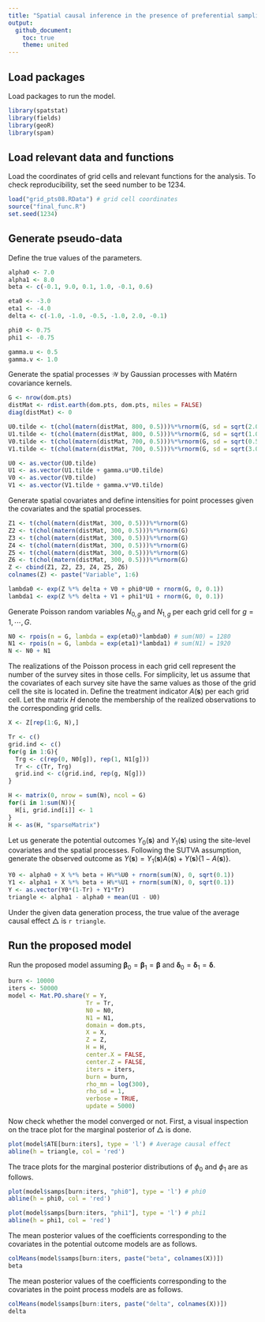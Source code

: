 ```yaml
---
title: "Spatial causal inference in the presence of preferential sampling - Analysis on a pseudo-data set for reproducibility"
output: 
  github_document:
    toc: true
    theme: united
---
```


## Load packages

Load packages to run the model.

```r
library(spatstat)
library(fields)
library(geoR)
library(spam)
```


## Load relevant data and functions

Load the coordinates of grid cells and relevant functions for the analysis. To check reproducibility, set the seed number to be $1234$.

```r
load("grid_pts08.RData") # grid cell coordinates
source("final_func.R")
set.seed(1234)
```

## Generate pseudo-data

Define the true values of the parameters.

```r
alpha0 <- 7.0
alpha1 <- 8.0
beta <- c(-0.1, 9.0, 0.1, 1.0, -0.1, 0.6)

eta0 <- -3.0
eta1 <- -4.0
delta <- c(-1.0, -1.0, -0.5, -1.0, 2.0, -0.1)

phi0 <- 0.75
phi1 <- -0.75

gamma.u <- 0.5
gamma.v <- 1.0
```

Generate the spatial processes $\mathcal{W}$ by Gaussian processes with Matérn covariance kernels.

```r
G <- nrow(dom.pts)
distMat <- rdist.earth(dom.pts, dom.pts, miles = FALSE)
diag(distMat) <- 0

U0.tilde <- t(chol(matern(distMat, 800, 0.5)))%*%rnorm(G, sd = sqrt(2.0))
U1.tilde <- t(chol(matern(distMat, 800, 0.5)))%*%rnorm(G, sd = sqrt(1.0))
V0.tilde <- t(chol(matern(distMat, 700, 0.5)))%*%rnorm(G, sd = sqrt(0.5))
V1.tilde <- t(chol(matern(distMat, 700, 0.5)))%*%rnorm(G, sd = sqrt(3.0))

U0 <- as.vector(U0.tilde)
U1 <- as.vector(U1.tilde + gamma.u*U0.tilde)
V0 <- as.vector(V0.tilde)
V1 <- as.vector(V1.tilde + gamma.v*V0.tilde)
```

Generate spatial covariates and define intensities for point processes given the covariates and the spatial processes.

```r
Z1 <- t(chol(matern(distMat, 300, 0.5)))%*%rnorm(G)
Z2 <- t(chol(matern(distMat, 300, 0.5)))%*%rnorm(G)
Z3 <- t(chol(matern(distMat, 300, 0.5)))%*%rnorm(G)
Z4 <- t(chol(matern(distMat, 300, 0.5)))%*%rnorm(G)
Z5 <- t(chol(matern(distMat, 300, 0.5)))%*%rnorm(G)
Z6 <- t(chol(matern(distMat, 300, 0.5)))%*%rnorm(G)
Z <- cbind(Z1, Z2, Z3, Z4, Z5, Z6)
colnames(Z) <- paste("Variable", 1:6)

lambda0 <- exp(Z %*% delta + V0 + phi0*U0 + rnorm(G, 0, 0.1))
lambda1 <- exp(Z %*% delta + V1 + phi1*U1 + rnorm(G, 0, 0.1))
```

Generate Poisson random variables $N_{0,g}$ and $N_{1,g}$ per each grid cell for $g=1,\cdots,G$. 

```r
N0 <- rpois(n = G, lambda = exp(eta0)*lambda0) # sum(N0) = 1280
N1 <- rpois(n = G, lambda = exp(eta1)*lambda1) # sum(N1) = 1920
N <- N0 + N1
```

The realizations of the Poisson process in each grid cell represent the number of the survey sites in those cells. For simplicity, let us assume that the covariates of each survey site have the same values as those of the grid cell the site is located in. Define the treatment indicator $A(\mathbf{s})$ per each grid cell. Let the matrix $H$ denote the membership of the realized observations to the corresponding grid cells.

```r
X <- Z[rep(1:G, N),]

Tr <- c()
grid.ind <- c()
for(g in 1:G){
  Trg <- c(rep(0, N0[g]), rep(1, N1[g]))
  Tr <- c(Tr, Trg)
  grid.ind <- c(grid.ind, rep(g, N[g]))
}

H <- matrix(0, nrow = sum(N), ncol = G)
for(i in 1:sum(N)){
  H[i, grid.ind[i]] <- 1
}
H <- as(H, "sparseMatrix")
```

Let us generate the potential outcomes $Y_0(\mathbf{s})$ and $Y_1(\mathbf{s})$ using the site-level covariates and the spatial processes. Following the SUTVA assumption, generate the observed outcome as $Y(\mathbf{s})=Y_1(\mathbf{s})A(\mathbf{s})+Y(\mathbf{s})\left\{1-A(\mathbf{s})\right\}$.

```r
Y0 <- alpha0 + X %*% beta + H%*%U0 + rnorm(sum(N), 0, sqrt(0.1))
Y1 <- alpha1 + X %*% beta + H%*%U1 + rnorm(sum(N), 0, sqrt(0.1))
Y <- as.vector(Y0*(1-Tr) + Y1*Tr)
triangle <- alpha1 - alpha0 + mean(U1 - U0)
```

Under the given data generation process, the true value of the average causal effect $\triangle$ is `r triangle`.

## Run the proposed model

Run the proposed model assuming $\boldsymbol{\beta}_0=\boldsymbol{\beta}_1=\boldsymbol{\beta}$ and $\boldsymbol{\delta}_0=\boldsymbol{\delta}_1=\boldsymbol{\delta}$.

```r
burn <- 10000
iters <- 50000
model <- Mat.PO.share(Y = Y, 
                      Tr = Tr, 
                      N0 = N0, 
                      N1 = N1, 
                      domain = dom.pts, 
                      X = X, 
                      Z = Z, 
                      H = H, 
                      center.X = FALSE, 
                      center.Z = FALSE, 
                      iters = iters, 
                      burn = burn, 
                      rho_mn = log(300), 
                      rho_sd = 1,
                      verbose = TRUE, 
                      update = 5000)
```

Now check whether the model converged or not. First, a visual inspection on the trace plot for the marginal posterior of $\triangle$ is done.

```r
plot(model$ATE[burn:iters], type = 'l') # Average causal effect
abline(h = triangle, col = 'red')
```

The trace plots for the marginal posterior distributions of $\phi_0$ and $\phi_1$ are as follows.

```r
plot(model$samps[burn:iters, "phi0"], type = 'l') # phi0
abline(h = phi0, col = 'red')
```

```r
plot(model$samps[burn:iters, "phi1"], type = 'l') # phi1
abline(h = phi1, col = 'red')
```


The mean posterior values of the coefficients corresponding to the covariates in the potential outcome models are as follows.

```r
colMeans(model$samps[burn:iters, paste("beta", colnames(X))])
beta 
```

The mean posterior values of the coefficients corresponding to the covariates in the point process models are as follows.

```r
colMeans(model$samps[burn:iters, paste("delta", colnames(X))])
delta
```

